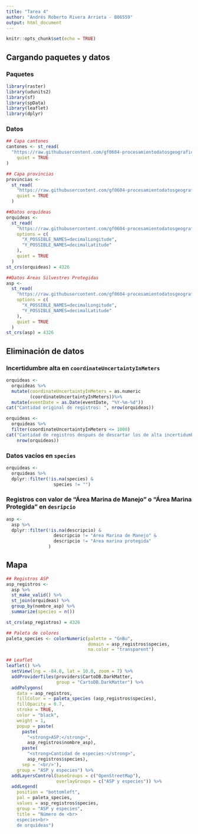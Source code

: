 ```yaml
---
title: "Tarea 4"
author: "Andrés Roberto Rivera Arrieta - B86559"
output: html_document
---
```


```r
knitr::opts_chunk$set(echo = TRUE)
```

## Cargando paquetes y datos

### Paquetes

```r
library(raster)
library(udunits2)
library(sf)
library(spData)
library(leaflet)
library(dplyr)
```

### Datos

```r
## Capa cantones
cantones <- st_read(
  "https://raw.githubusercontent.com/gf0604-procesamientodatosgeograficos/2021i-datos/main/ign/delimitacion-territorial-administrativa/cr_cantones_simp_wgs84.geojson",
    quiet = TRUE
)

## Capa provincias
provincias <-
  st_read(
    "https://raw.githubusercontent.com/gf0604-procesamientodatosgeograficos/2021i-datos/main/ign/delimitacion-territorial-administrativa/cr_provincias_simp_wgs84.geojson",
    quiet = TRUE
  )

##Datos orquídeas
orquideas <-
  st_read(
    "https://raw.githubusercontent.com/gf0604-procesamientodatosgeograficos/2021i-datos/main/gbif/orchidaceae-cr-registros.csv",
    options = c(
      "X_POSSIBLE_NAMES=decimalLongitude",
      "Y_POSSIBLE_NAMES=decimalLatitude"
    ),
    quiet = TRUE
  )
st_crs(orquideas) = 4326

##Datos Áreas Silvestres Protegidas
asp <-
  st_read(
    "https://raw.githubusercontent.com/gf0604-procesamientodatosgeograficos/2021i-datos/main/sinac/asp/asp-wgs84.geojson",
    options = c(
      "X_POSSIBLE_NAMES=decimalLongitude",
      "Y_POSSIBLE_NAMES=decimalLatitude"
    ),
    quiet = TRUE
  )
st_crs(asp) = 4326
``` 

## Eliminación de datos

### Incertidumbre alta en `coordinateUncertaintyInMeters`

```r
orquideas <-
  orquideas %>%
  mutate(coordinateUncertaintyInMeters = as.numeric
         (coordinateUncertaintyInMeters))%>%
  mutate(eventDate = as.Date(eventDate, "%Y-%m-%d"))
cat("Cantidad original de registros: ", nrow(orquideas))

orquideas <-
  orquideas %>%
  filter(coordinateUncertaintyInMeters <= 1000)
cat("Cantidad de registros después de descartar los de alta incertidumbre en la ubicación: ",
    nrow(orquideas))
```

### Datos vacíos en `species`

```r
orquideas <-
  orquideas %>%
  dplyr::filter(!is.na(species) & 
                  species != "")
```

### Registros con valor de "Área Marina de Manejo" o "Área Marina Protegida" en `desripcio`

```r
asp <-
  asp %>%
  dplyr::filter(!is.na(descripcio) & 
                  descripcio != "Area Marina de Manejo" & 
                  descripcio != "Area marina protegida"
                )
```

## Mapa

```r
## Registros ASP
asp_registros <-
  asp %>%
  st_make_valid() %>%
  st_join(orquideas) %>%
  group_by(nombre_asp) %>%
  summarize(species = n())

st_crs(asp_registros) = 4326

## Paleta de colores
paleta_species <- colorNumeric(palette = "GnBu",
                               domain = asp_registros$species,
                               na.color = "transparent")

## Leaflet
leaflet() %>%
  setView(lng = -84.0, lat = 10.0, zoom = 7) %>%
  addProviderTiles(providers$CartoDB.DarkMatter, 
                   group = "CartoDB.DarkMatter") %>%
  addPolygons(
    data = asp_registros,
    fillColor = ~ paleta_species (asp_registros$species),
    fillOpacity = 0.7,
    stroke = TRUE,
    color = "black",
    weight = 1,
    popup = paste(
      paste(
        "<strong>ASP:</strong>",
        asp_registros$nombre_asp),
      paste(
        "<strong>Cantidad de especies:</strong>",
        asp_registros$species),
      sep = '<br/>'),
    group = "ASP y especies") %>%
  addLayersControl(baseGroups = c("OpenStreetMap"),
                   overlayGroups = c("ASP y especies")) %>%
  addLegend(
    position = "bottomleft",
    pal = paleta_species,
    values = asp_registros$species,
    group = "ASP y especies",
    title = "Número de <br>
    especies<br>
    de orquídeas")
```